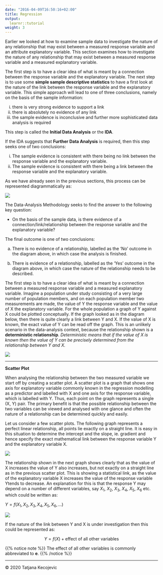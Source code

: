 ```yaml
---
date: "2016-04-09T16:50:16+02:00"
title: Regression
output: 
  learnr::tutorial
weight: 3
---
```

Earlier we looked at how to examine sample data to investigate the nature of any relationship that may exist between a measured response variable and an attribute explanatory variable. This section examines how to investigate the nature of any relationship that may exist between a measured response variable and a measured explanatory variable. 

The first step is to have a clear idea of what is meant by a connection between the response variable and the explanatory variable. The next step is to use some **simple sample descriptive statistics** to have a first look at the nature of the link between the response variable and the explanatory variable.  This simple approach will lead to one of three conclusions, namely on the basis of the sample information:

i.	there is very strong evidence to support a link 
ii.	there is absolutely no evidence of any link 
iii.	the sample evidence is inconclusive and further more sophisticated data analysis is required

This step is called the **Initial Data Analysis** or the **IDA**.

If the IDA suggests that **Further Data Analysis** is required, then this step seeks one of two conclusions:

i.	The sample evidence is consistent with there being no link between the response variable and the explanatory variable.
ii.	The sample evidence is consistent with there being a link between the response variable and the explanatory variable.

As we have already seen in the previous sections, this process can be represented diagrammatically as:

![](/module3/DAMethodology/images/DAMethodology.png?width=40pc)

The Data-Analysis Methodology seeks to find the answer to the following key question:

- On the basis of the sample data, is there evidence of a connection/link/relationship between the response variable and the explanatory variable?

The final outcome is one of two conclusions:  

a)	There is no evidence of a relationship, labelled as the ‘No’ outcome in the diagram above, in which case the analysis is finished.

b)	There is evidence of a relationship, labelled as the ‘Yes’ outcome in the diagram above, in which case the nature of the relationship needs to be described.

The first step is to have a clear idea of what is meant by a connection between a measured response variable and a measured explanatory variable. Imagine a population under study consisting of a very large number of population members, and on each population member two measurements are made, the value of Y the response variable and the value of X the explanatory variable. For the whole population a graph of Y against X could be plotted conceptually. If the graph looked as in the diagram below, then there is quite clearly a link between Y and X. If the value of X is known, the exact value of Y can be read off the graph. This is an unlikely scenario in the data-analysis context, because the relationship shown is a **deterministic relationship**. *Deterministic means that if the value of X is known then the value of Y can be precisely determined from the relationship between Y and X.*  

![](/module3/MvM/images/deterministic_relationship.png?width=40pc)

---

**Scatter Plot**

When analysing the relationship between the two measured variable we start off by creating a scatter plot. A scatter plot is a graph that shows one axis for explanatory variable commonly known in the regression modelling as a predictor and labelled with X and one axis for the response variable, which is labelled with Y. Thus, each point on the graph represents a single (X, Y) pair. The primary benefit is that the possible relationship between the two variables can be viewed and analysed with one glance and often the nature of a relationship can be determined quickly and easily.

Let us consider a few scatter plots. The following graph represents a perfect linear relationship, all points lie exactly on a straight line. It is easy in this situation to determine the intercept and the slope, ie. gradient and hence specify the exact mathematical link between the response variable Y and the explanatory variable X.

![](/module3/MvM/images/Yes_perfect.png?width=30pc)

The relationship shown in the next graph shows clearly that as the value of X increases the value of Y also increases, but not exactly on a straight line as in the previous scatter plot. This is showing a statistical link, as the value of the explanatory variable X increases the value of the response variable Ytends to decrease. An explanation for this is that the response Y may depend on a number of different variables, say  $X_1$, $X_2$, $X_3$, $X_4$, $X_5$, $X_6$ etc.  which could be written as:

$Y = f(X_1, X_2, X_3, X_4, X_5, X_6, ...)$

![](/module3/MvM/images/Yes_75.png?width=30pc)

If the nature of the link between Y and X is under investigation then this could be represented as:

$$Y = f(X) + \text{effect of all other variables}$$


{{% notice note %}}
The effect of all other variables is commonly abbreviated to **e**.
{{% /notice %}}



-----------------------------
© 2020 Tatjana Kecojevic
